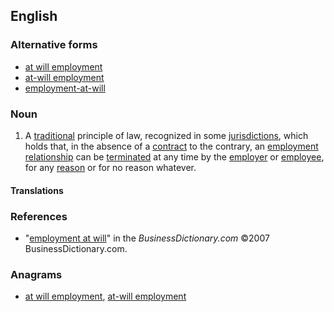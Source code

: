 ==English==
{{wikipedia|at-will employment}}

===Alternative forms===
* [[at will employment]]
* [[at-will employment]]
* [[employment-at-will]]

===Noun===
{{en-noun|head=[[employment]] [[at will]]|-}}

# {{legal}} A [[traditional]] principle of law, recognized in some [[jurisdiction]]s, which holds that, in the absence of a [[contract]] to the contrary, an [[employment]] [[relationship]] can be [[terminate]]d at any time by the [[employer]] or [[employee]], for any [[reason]] or for no reason whatever.

====Translations====
{{trans-top|traditional principle of law}}
{{trans-mid}}
{{trans-bottom}}

===References===
*"[http://www.businessdictionary.com/definition/employment-at-will.html employment at will]" in the ''BusinessDictionary.com'' ©2007 BusinessDictionary.com.

===Anagrams===
* [[at will employment#English|at will employment]], [[at-will employment#English|at-will employment]]